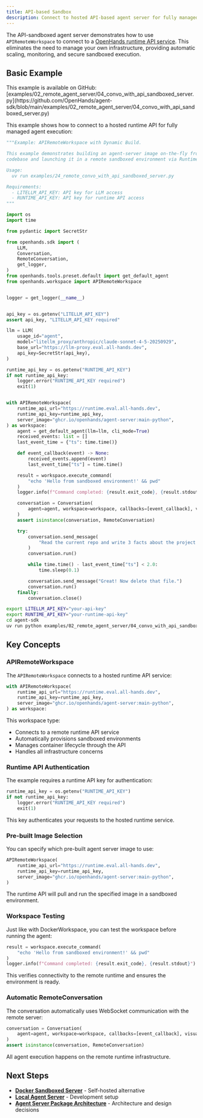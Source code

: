 ```yaml
---
title: API-based Sandbox
description: Connect to hosted API-based agent server for fully managed infrastructure.
---
```


The API-sandboxed agent server demonstrates how to use `APIRemoteWorkspace` to connect to a [OpenHands runtime API service](https://runtime.all-hands.dev/). This eliminates the need to manage your own infrastructure, providing automatic scaling, monitoring, and secure sandboxed execution.

## Basic Example

<Note>
This example is available on GitHub: [examples/02_remote_agent_server/04_convo_with_api_sandboxed_server.py](https://github.com/OpenHands/agent-sdk/blob/main/examples/02_remote_agent_server/04_convo_with_api_sandboxed_server.py)
</Note>

This example shows how to connect to a hosted runtime API for fully managed agent execution:

```python icon="python" expandable examples/02_remote_agent_server/04_convo_with_api_sandboxed_server.py
"""Example: APIRemoteWorkspace with Dynamic Build.

This example demonstrates building an agent-server image on-the-fly from the SDK
codebase and launching it in a remote sandboxed environment via Runtime API.

Usage:
  uv run examples/24_remote_convo_with_api_sandboxed_server.py

Requirements:
  - LITELLM_API_KEY: API key for LLM access
  - RUNTIME_API_KEY: API key for runtime API access
"""

import os
import time

from pydantic import SecretStr

from openhands.sdk import (
    LLM,
    Conversation,
    RemoteConversation,
    get_logger,
)
from openhands.tools.preset.default import get_default_agent
from openhands.workspace import APIRemoteWorkspace


logger = get_logger(__name__)


api_key = os.getenv("LITELLM_API_KEY")
assert api_key, "LITELLM_API_KEY required"

llm = LLM(
    usage_id="agent",
    model="litellm_proxy/anthropic/claude-sonnet-4-5-20250929",
    base_url="https://llm-proxy.eval.all-hands.dev",
    api_key=SecretStr(api_key),
)

runtime_api_key = os.getenv("RUNTIME_API_KEY")
if not runtime_api_key:
    logger.error("RUNTIME_API_KEY required")
    exit(1)


with APIRemoteWorkspace(
    runtime_api_url="https://runtime.eval.all-hands.dev",
    runtime_api_key=runtime_api_key,
    server_image="ghcr.io/openhands/agent-server:main-python",
) as workspace:
    agent = get_default_agent(llm=llm, cli_mode=True)
    received_events: list = []
    last_event_time = {"ts": time.time()}

    def event_callback(event) -> None:
        received_events.append(event)
        last_event_time["ts"] = time.time()

    result = workspace.execute_command(
        "echo 'Hello from sandboxed environment!' && pwd"
    )
    logger.info(f"Command completed: {result.exit_code}, {result.stdout}")

    conversation = Conversation(
        agent=agent, workspace=workspace, callbacks=[event_callback], visualize=True
    )
    assert isinstance(conversation, RemoteConversation)

    try:
        conversation.send_message(
            "Read the current repo and write 3 facts about the project into FACTS.txt."
        )
        conversation.run()

        while time.time() - last_event_time["ts"] < 2.0:
            time.sleep(0.1)

        conversation.send_message("Great! Now delete that file.")
        conversation.run()
    finally:
        conversation.close()
```

```bash Running the Example
export LITELLM_API_KEY="your-api-key"
export RUNTIME_API_KEY="your-runtime-api-key"
cd agent-sdk
uv run python examples/02_remote_agent_server/04_convo_with_api_sandboxed_server.py
```

## Key Concepts

### APIRemoteWorkspace

The `APIRemoteWorkspace` connects to a hosted runtime API service:

```python highlight={48-52}
with APIRemoteWorkspace(
    runtime_api_url="https://runtime.eval.all-hands.dev",
    runtime_api_key=runtime_api_key,
    server_image="ghcr.io/openhands/agent-server:main-python",
) as workspace:
```

This workspace type:
- Connects to a remote runtime API service
- Automatically provisions sandboxed environments
- Manages container lifecycle through the API
- Handles all infrastructure concerns

### Runtime API Authentication

The example requires a runtime API key for authentication:

```python highlight={42-45}
runtime_api_key = os.getenv("RUNTIME_API_KEY")
if not runtime_api_key:
    logger.error("RUNTIME_API_KEY required")
    exit(1)
```

This key authenticates your requests to the hosted runtime service.

### Pre-built Image Selection

You can specify which pre-built agent server image to use:

```python highlight={51}
APIRemoteWorkspace(
    runtime_api_url="https://runtime.eval.all-hands.dev",
    runtime_api_key=runtime_api_key,
    server_image="ghcr.io/openhands/agent-server:main-python",
)
```

The runtime API will pull and run the specified image in a sandboxed environment.

### Workspace Testing

Just like with DockerWorkspace, you can test the workspace before running the agent:

```python highlight={61-64}
result = workspace.execute_command(
    "echo 'Hello from sandboxed environment!' && pwd"
)
logger.info(f"Command completed: {result.exit_code}, {result.stdout}")
```

This verifies connectivity to the remote runtime and ensures the environment is ready.

### Automatic RemoteConversation

The conversation automatically uses WebSocket communication with the remote server:

```python highlight={66-68}
conversation = Conversation(
    agent=agent, workspace=workspace, callbacks=[event_callback], visualize=True
)
assert isinstance(conversation, RemoteConversation)
```

All agent execution happens on the remote runtime infrastructure.

## Next Steps

- **[Docker Sandboxed Server](/sdk/guides/agent-server/docker-sandboxed-server)** - Self-hosted alternative
- **[Local Agent Server](/sdk/guides/agent-server/local-agent-server)** - Development setup
- **[Agent Server Package Architecture](/sdk/arch/agent-server-package)** - Architecture and design decisions
